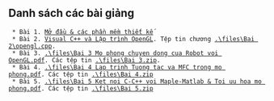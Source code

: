 ==Danh sách các bài giảng== 
  * Bài 1. [http://code.google.com/p/mophongrobot/source/browse/trunk/Bai%201%20Mo%20dau%20%26%20Cac%20phan%20mem%20thiet%20ke.pdf Mở đầu & các phần mềm thiết kế]
  * Bài 2. [http://mophongrobot.googlecode.com/svn/trunk/Bai%202%20Visual%20C%2B%2B%20va%20lap%20trinh%20OpenGL.pdf Visual C++ và Lập trình OpenGL]. Tệp tin chương [[trình mẫu OpenGL|.\files\Bai 2\opengl.cpp]].
  * Bài 3. [[Mô phỏng chuyển động của robot với OpenGL|.\files\Bai 3 Mo phong chuyen dong cua Robot voi OpenGL.pdf]]. Các tệp tin [[kèm theo|.\files\Bai 3.zip]].
  * Bài 4. [[Lập trình Tương tác và MFC trong mô phỏng|.\files\Bai 4 Lap trinh Tuong tac va MFC trong mo phong.pdf]]. Các tệp tin [[kèm theo|.\files\Bai 4.zip]] 
  * Bài 5. [[Kết nối C/C++ với Maple/Matlab & Tối ưu hoá mô phỏng|.\files\Bai 5 Ket noi C-C++ voi Maple-Matlab & Toi uu hoa mo phong.pdf]]. Các tệp tin [[kèm theo|.\files\Bai 5.zip]] 